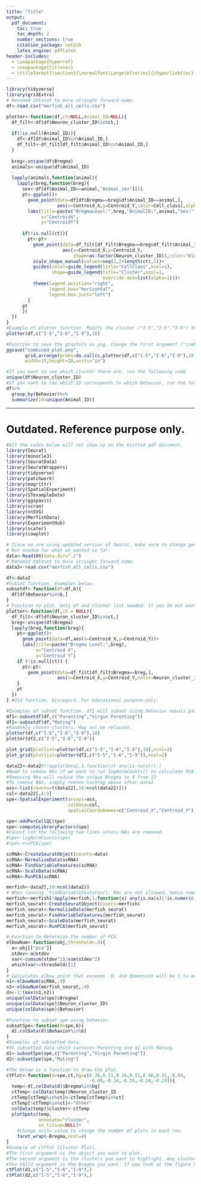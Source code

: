 ```yaml
---
title: "Title"
output:
  pdf_document:
    toc: true
    toc_depth: 2
    number_sections: true
    citation_package: natbib
    latex_engine: pdflatex
header-includes:
  - \usepackage{hyperref}
  - \usepackage{titlesec}
  - \titleformat{\section}{\normalfont\Large\bfseries}{\hyperlink{toc}{\thesection}}{1em}{}
---
```


\newpage


```r
library(tidyverse)
library(gridExtra)
# Renamed dataset to more straight forward name. 
df<-read.csv("merfish_all_cells.csv")

plotter<-function(df,ct=NULL,Animal_ID=NULL){
  df_filt<-df[df$Neuron_cluster_ID%in%ct,]
  
  if(!is.null(Animal_ID)){
    df<-df[df$Animal_ID%in%Animal_ID,]
    df_filt<-df_filt[df_filt$Animal_ID%in%Animal_ID,]
  }
  
  breg<-unique(df$Bregma)
  animals<-unique(df$Animal_ID)
  
  lapply(animals,function(animal){
    lapply(breg,function(breg){
      sex<-df[df$Animal_ID==animal,"Animal_sex"][1]
      pt<-ggplot()+
        geom_point(data=df[df$Bregma==breg&df$Animal_ID==animal,],
                   aes(x=Centroid_X,y=Centroid_Y,color=Cell_class),alpha=0.25)+
        labs(title=paste("BregmaLevel:",breg,"AnimalID:",animal,"Sex:",sex),
             x="CentroidX",
             y="CentroidY")
      
      if(!is.null(ct)){
        pt<-pt+
          geom_point(data=df_filt[df_filt$Bregma==breg&df_filt$Animal_ID==animal,],
                     aes(x=Centroid_X,y=Centroid_Y,
                         shape=as.factor(Neuron_cluster_ID)),color="black")+
          scale_shape_manual(values=seq(2,2+length(ct),1))+
          guides(color=guide_legend(title="CellClass",ncol=1),
                 shape=guide_legend(title="Cluster",ncol=1,
                                    override.aes=list(alpha=1)))+
          theme(legend.position="right",
                legend.box="horizontal",
                legend.box.just="left")
        }
      pt
      })
  })
}
#Example of plotter function. Modify the cluster ("I-5","I-6","I-9") to any cluster you want to look at. The last argument (18) means the 18th mouse. Modify that number to look at other mouse. 
plotter(df,c("I-5","I-6","I-9"),18)

#Function to save the graphics as png. Change the first argument ("combined_plot.png") into the name you want. Inside, change (plotter(df,c("I-5","I-6","I-9"),18)) argument to change it to the cluster and mouse you want. 
ggsave("combined_plot.png",
       grid.arrange(grobs=do.call(c,plotter(df,c("I-5","I-6","I-9"),18)),ncol=2),
       width=15,height=10,units="in")
```

```r
#If you want to see which cluster there are, run the following code
unique(df$Neuron_cluster_ID)
#If you want to see which ID corresponds to which behavior, run the following code
df%>%
  group_by(Behavior)%>%
  summarize(id=unique(Animal_ID))
```













--- 

# Outdated. Reference purpose only. 

```r
#All the codes below will not show up on the knitted pdf document. 
library(Seurat)
library(monocle3)
library(SeuratData)
library(SeuratWrappers)
library(tidyverse)
library(patchwork)
library(magrittr)
library(SpatialExperiment)
library(STexampleData)
library(ggspavis)
library(scran)
library(nnSVG)
library(MerfishData)
library(ExperimentHub)
library(scater)
library(cowplot)
```

```r
# Since we are using updated version of Seurat, make sure to change genes.tsv.gz to features.tsv.gz. 
# Not needed for what we wanted so far. 
data<-Read10X(data.dir="./")
# Renamed dataset to more straight forward name. 
data2<-read.csv("merfish_all_cells.csv")
```

```r
df<-data2
#Subset function. Examples below. 
subsetdf<-function(df=df,b){
  df[df$Behavior%in%b,]
}
# Function to plot. Only df and cluster list needed. If you do not want to create cluster highlight, disregard cluster argument and leave it blank.
plotter<-function(df,ct = NULL){
  df_filt<-df[df$Neuron_cluster_ID%in%ct,]
  breg<-unique(df$Bregma)
  lapply(breg,function(breg){
    pt<-ggplot()+
      geom_point(data=df,aes(x=Centroid_X,y=Centroid_Y))+
      labs(title=paste("Bregma Level:",breg),
           x="Centroid X",
           y="Centroid Y")
    if (!is.null(ct)) {
      pt<-pt+
        geom_point(data=df_filt[df_filt$Bregma==breg,],
                   aes(x=Centroid_X,y=Centroid_Y,color=Neuron_cluster_ID))
    }
    pt
  })
} #Old function. Disregard. For educational purpose only. 

#Examples of subset function. df1 will subset using behavior equals parentings, and df2 will subset using mating. 
df1<-subsetdf(df,c("Parenting","Virgin Parenting"))
df2<-subsetdf(df,"Mating")
#Randomly chosen clusters. May not be relavant. 
plotter(df,c("I-5","I-6","I-9"),18)
plotter(df2,c("I-5","I-6","I-9"))

plot_grid(plotlist=plotter(df,c("I-5","I-6","I-9"),18),ncol=2)
plot_grid(plotlist=plotter(df2,c("I-5","I-6","I-9")),ncol=2)
```

```r
data22<-data2#[!apply(data2,1,function(x) any(is.na(x))),]
#Need to remove NAs if we want to run logNormCounts() to calculate PCA. Otherwise, not needed.
#Removing NAs will reduce the unique Bregma to 4 from 12
#To remove NAs, simply remove hashtag above after data2. 
ass<-list(counts=t(data22[,10:ncol(data22)]))
col<-data22[,4:9]
spe<-SpatialExperiment(assays=ass,
                       colData=col,
                       spatialCoordsNames=c("Centroid_X","Centroid_Y"))
```

```r
spe<-addPerCellQC(spe)
spe<-computeLibraryFactors(spe)
#Cannot run the following two lines unless NAs are removed. 
#spe<-logNormCounts(spe)
#spe<-runPCA(spe)

scRNA<-CreateSeuratObject(counts=data)
scRNA<-NormalizeData(scRNA)
scRNA<-FindVariableFeatures(scRNA)
scRNA<-ScaleData(scRNA)
scRNA<-RunPCA(scRNA)

merfish<-data2[,10:ncol(data2)]
# When running `FindVariableFeatures(), NAs are not allowed, hence removed. 
merfish<-merfish[!apply(merfish,1,function(x) any(is.na(x)|!is.numeric(x))),]
merfish_seurat<-CreateSeuratObject(counts=merfish)
merfish_seurat<-NormalizeData(merfish_seurat)
merfish_seurat<-FindVariableFeatures(merfish_seurat)
merfish_seurat<-ScaleData(merfish_seurat)
merfish_seurat<-RunPCA(merfish_seurat)

# Function to determine the number of PCA. 
elbowNum<-function(obj,threshold=.9){
  a<-obj[["pca"]]
  stdev<-a@stdev
  var<-cumsum(stdev^2)/sum(stdev^2)
  which(var>=threshold)[1]
}
# Calculates elbow point that exceeds .9, and dimension will be 1 to maximum of two seurat objects. 
n1<-elbowNum(scRNA,.9)
n2<-elbowNum(merfish_seurat,.9)
ds<-1:(max(n1,n2))
unique(colData(spe)$Bregma)
unique(colData(spe)$Neuron_cluster_ID)
unique(colData(spe)$Behavior)
```


```r
#Function to subset spe using behavior. 
subsetSpe<-function(d=spe,b){
  d[,colData(d)$Behavior%in%b]
}
#Examples of subsetted data. 
#d1 subsetted data which contains Parenting and d2 with Mating. 
d1<-subsetSpe(spe,c("Parenting","Virgin Parenting"))
d2<-subsetSpe(spe,"Mating")

#The below is a function to draw the plot. 
ctPlot<-function(d=spe,ct,bg=c(0.26,0.21,0.16,0.11,0.06,0.01,-0.04,
                               -0.09,-0.14,-0.19,-0.24,-0.29)){
  temp<-d[,colData(d)$Bregma%in%bg]
  ctTemp<-colData(temp)$Neuron_cluster_ID
  ctTemp[ctTemp%in%ct]<-ctTemp[ctTemp%in%ct]
  ctTemp[!ctTemp%in%ct]<-"Other"
  colData(temp)$cluster<-ctTemp
  plotSpots(temp,
            annotate="cluster",
            in_tissue=NULL)+
    #change ncol= value to change the number of plots in each row.
    facet_wrap(~Bregma,ncol=4)
}
#Example of ctPlot (Cluster Plot).
#The first argument is the object you want to plot. 
#The second argument is the clusters you want to highlight. Any clusters that is not in the list will be named as "Other"
#the third argument is the Bregma you want. If you look at the figure 5, I can make a rough guess that since 0.26 means 0 micrometer, .12 unit decrease means 100 micrometer increase. You can choose which ones you want. If you do not want to bother, leave it blank. 
ctPlot(d1,c("I-5","I-6","I-9"),)
ctPlot(d2,c("I-5","I-6","I-9"),)
```




